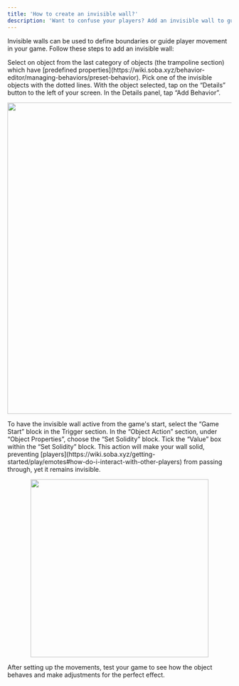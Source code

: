 ```yaml
---
title: 'How to create an invisible wall?'
description: 'Want to confuse your players? Add an invisible wall to guide your players how you want it.'
---
```

Invisible walls can be used to define boundaries or guide player movement in your game. Follow these steps to add an invisible wall:

<Steps>

  <Step title="Pick an invisible object">
    Select on object from the last category of objects (the trampoline section) which have [predefined properties](https://wiki.soba.xyz/behavior-editor/managing-behaviors/preset-behavior). Pick one of the invisible objects with the dotted lines. With the object selected, tap on the “Details” button to the left of your screen. In the Details panel, tap “Add Behavior”.
    <p align="center">
      <img width="700" noZoom src="https://i.imgur.com/72tpjHa.png" /> </p>
  </Step>
   <Step title="Choose Trigger">
    To have the invisible wall active from the game's start, select the “Game Start” block in the Trigger section.
  </Step>
   <Step title="Choose Object Action">
      In the “Object Action” section, under “Object Properties”, choose the “Set Solidity” block. Tick the “Value” box within the “Set Solidity” block. This action will make your wall solid, preventing [players](https://wiki.soba.xyz/getting-started/play/emotes#how-do-i-interact-with-other-players) from passing through, yet it remains invisible.
      <Accordion title="Behavior Image">
    <p align="center">
      <img width="400" noZoom src="https://i.imgur.com/2F3iQ3T.jpg"/>
      </p>
  </Accordion>
  </Step>

  <Step title="Playtest!">
     After setting up the movements, test your game to see how the object behaves and make adjustments for the perfect effect.
  </Step>
  </Steps>

